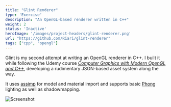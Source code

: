 ```yaml
---
title: "Glint Renderer"
type: 'Exercise'
description: "An OpenGL-based renderer written in C++"
weight: 2
status: 'Inactive'
heroImage: '/images/project-headers/glint-renderer.png'
url: "https://github.com/Riari/glint-renderer"
tags: ["cpp", "opengl"]
---
```


Glint is my second attempt at writing an OpenGL renderer in C++. I built it while following the Udemy course _[Computer Graphics with Modern OpenGL and C++](https://www.udemy.com/course/graphics-with-modern-opengl/)_, developing a rudimentary JSON-based asset system along the way.

It uses [assimp](https://github.com/assimp/assimp) for model and material import and supports basic [Phong](https://en.wikipedia.org/wiki/Bui_Tuong_Phong) lighting as well as shadowmapping.

<Image src={screenshotImage.src} alt="Screenshot" caption="Screenshot" />